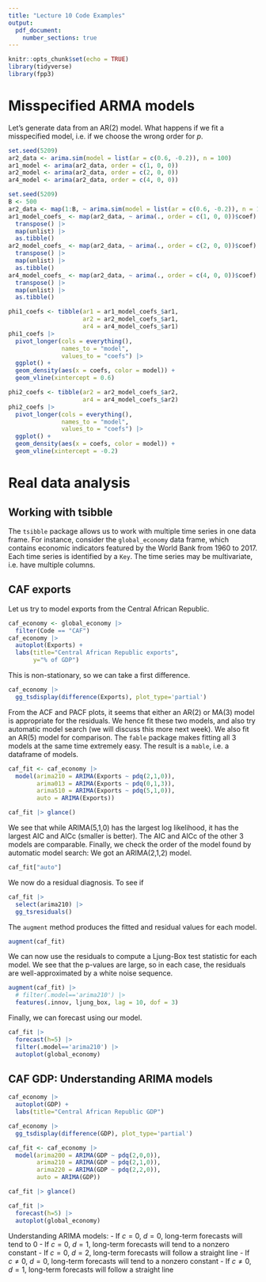 ```yaml
---
title: "Lecture 10 Code Examples"
output: 
  pdf_document:
    number_sections: true
---
```


```r
knitr::opts_chunk$set(echo = TRUE)
library(tidyverse)
library(fpp3)
```

# Misspecified ARMA models

Let's generate data from an AR(2) model. What happens if we fit a misspecified 
model, i.e. if we choose the wrong order for $p$.

```r
set.seed(5209)
ar2_data <- arima.sim(model = list(ar = c(0.6, -0.2)), n = 100)
ar1_model <- arima(ar2_data, order = c(1, 0, 0))
ar2_model <- arima(ar2_data, order = c(2, 0, 0))
ar4_model <- arima(ar2_data, order = c(4, 0, 0))
```

```r
set.seed(5209)
B <- 500
ar2_data <- map(1:B, ~ arima.sim(model = list(ar = c(0.6, -0.2)), n = 100))
ar1_model_coefs_ <- map(ar2_data, ~ arima(., order = c(1, 0, 0))$coef) |>
  transpose() |>
  map(unlist) |>
  as.tibble()
ar2_model_coefs_ <- map(ar2_data, ~ arima(., order = c(2, 0, 0))$coef) |>
  transpose() |>
  map(unlist) |>
  as.tibble()
ar4_model_coefs_ <- map(ar2_data, ~ arima(., order = c(4, 0, 0))$coef) |>
  transpose() |>
  map(unlist) |>
  as.tibble()
```

```r

phi1_coefs <- tibble(ar1 = ar1_model_coefs_$ar1,
                     ar2 = ar2_model_coefs_$ar1,
                     ar4 = ar4_model_coefs_$ar1)
phi1_coefs |> 
  pivot_longer(cols = everything(),
               names_to = "model",
               values_to = "coefs") |>
  ggplot() +
  geom_density(aes(x = coefs, color = model)) + 
  geom_vline(xintercept = 0.6)
```
```r

phi2_coefs <- tibble(ar2 = ar2_model_coefs_$ar2,
                     ar4 = ar4_model_coefs_$ar2)
phi2_coefs |> 
  pivot_longer(cols = everything(),
               names_to = "model",
               values_to = "coefs") |>
  ggplot() +
  geom_density(aes(x = coefs, color = model)) + 
  geom_vline(xintercept = -0.2)
```

# Real data analysis

## Working with tsibble

The `tsibble` package allows us to work with multiple time series in one data frame.
For instance, consider the `global_economy` data frame, which contains economic 
indicators featured by the World Bank from 1960 to 2017.
Each time series is identified by a `Key`.
The time series may be multivariate, i.e. have multiple columns.

## CAF exports

Let us try to model exports from the Central African Republic.

```r
caf_economy <- global_economy |>
  filter(Code == "CAF")
caf_economy |>
  autoplot(Exports) +
  labs(title="Central African Republic exports",
       y="% of GDP")
```

This is non-stationary, so we can take a first difference.


```r
caf_economy |>
  gg_tsdisplay(difference(Exports), plot_type='partial')
```

From the ACF and PACF plots, it seems that either an AR(2) or MA(3) model is 
appropriate for the residuals. We hence fit these two models, and also try
automatic model search (we will discuss this more next week). We also fit an AR(5)
model for comparison. The `fable` package makes fitting all 3 models at the 
same time extremely easy. The result is a `mable`, i.e. a dataframe of models.

```r
caf_fit <- caf_economy |>
  model(arima210 = ARIMA(Exports ~ pdq(2,1,0)),
        arima013 = ARIMA(Exports ~ pdq(0,1,3)),
        arima510 = ARIMA(Exports ~ pdq(5,1,0)),
        auto = ARIMA(Exports))

caf_fit |> glance()
```

We see that while ARIMA(5,1,0) has the largest log likelihood, it has the largest
AIC and AICc (smaller is better). The AIC and AICc of the other 3 models are
comparable. Finally, we check the order of the model found by automatic model search:
We got an ARIMA(2,1,2) model.

```r
caf_fit["auto"]
```

We now do a residual diagnosis. To see if 

```r
caf_fit |>
  select(arima210) |>
  gg_tsresiduals()
```

The `augment` method produces the fitted and residual values for each model.

```r
augment(caf_fit)
```

We can now use the residuals to compute a Ljung-Box test statistic for each model. 
We see that the p-values are large, so in each case, the residuals are 
well-approximated by a white noise sequence.

```r
augment(caf_fit) |>
  # filter(.model=='arima210') |>
  features(.innov, ljung_box, lag = 10, dof = 3)
```

Finally, we can forecast using our model.

```r
caf_fit |>
  forecast(h=5) |>
  filter(.model=='arima210') |>
  autoplot(global_economy)
```
## CAF GDP: Understanding ARIMA models

```r
caf_economy |>
  autoplot(GDP) +
  labs(title="Central African Republic GDP")
```

```r
caf_economy |>
  gg_tsdisplay(difference(GDP), plot_type='partial')
```
```r
caf_fit <- caf_economy |>
  model(arima200 = ARIMA(GDP ~ pdq(2,0,0)),
        arima210 = ARIMA(GDP ~ pdq(2,1,0)),
        arima220 = ARIMA(GDP ~ pdq(2,2,0)),
        auto = ARIMA(GDP))

caf_fit |> glance()
```
```r
caf_fit |>
  forecast(h=5) |>
  autoplot(global_economy)
```

Understanding ARIMA models:
- If $c=0$, $d=0$, long-term forecasts will tend to 0
- If $c=0$, $d=1$, long-term forecasts will tend to a nonzero constant
- If $c=0$, $d=2$, long-term forecasts will follow a straight line
- If $c\neq 0$, $d=0$, long-term forecasts will tend to a nonzero constant
- If $c\neq 0$, $d=1$, long-term forecasts will follow a straight line
